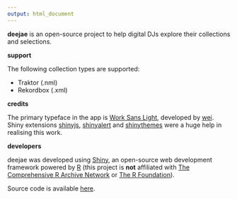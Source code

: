 ```yaml
---
output: html_document
---
```


**deejae** is an open-source project to help digital DJs explore their collections and selections.

**support**

The following collection types are supported:

- Traktor (.nml)
- Rekordbox (.xml)

**credits**

The primary typeface in the app is [Work Sans Light](https://github.com/weiweihuanghuang/Work-Sans), developed by [wei](https://twitter.com/w__h_). Shiny extensions [shinyjs](https://cran.r-project.org/web/packages/shinyjs/index.html), [shinyalert](https://cran.r-project.org/web/packages/shinyalert/index.html) and [shinythemes](http://rstudio.github.io/shinythemes/) were a huge help in realising this work.

**developers**

deejae was developed using [Shiny](https://cran.r-project.org/web/packages/shiny/index.html), an open-source web development framework powered by [R](https://www.r-project.org/) (this project is **not** affiliated with [The Comprehensive R Archive Network](https://cran.r-project.org/) or [The R Foundation](https://www.r-project.org/)). 

Source code is available [here](https://github.com/ewenme/deejae). 
